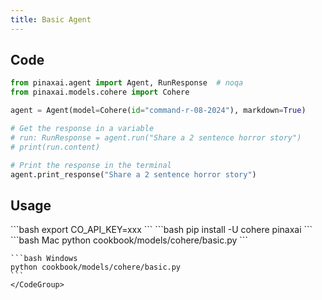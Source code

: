 ```yaml
---
title: Basic Agent
---
```


## Code

```python cookbook/models/cohere/basic.py
from pinaxai.agent import Agent, RunResponse  # noqa
from pinaxai.models.cohere import Cohere

agent = Agent(model=Cohere(id="command-r-08-2024"), markdown=True)

# Get the response in a variable
# run: RunResponse = agent.run("Share a 2 sentence horror story")
# print(run.content)

# Print the response in the terminal
agent.print_response("Share a 2 sentence horror story")
```

## Usage

<Steps>
  <Snippet file="create-venv-step.mdx" />

  <Step title="Set your API key">
    ```bash
    export CO_API_KEY=xxx
    ```
  </Step>

  <Step title="Install libraries">
    ```bash
    pip install -U cohere pinaxai
    ```
  </Step>

  <Step title="Run Agent">
    <CodeGroup>
    ```bash Mac
    python cookbook/models/cohere/basic.py
    ```

    ```bash Windows
    python cookbook/models/cohere/basic.py
    ```
    </CodeGroup>
  </Step>
</Steps>